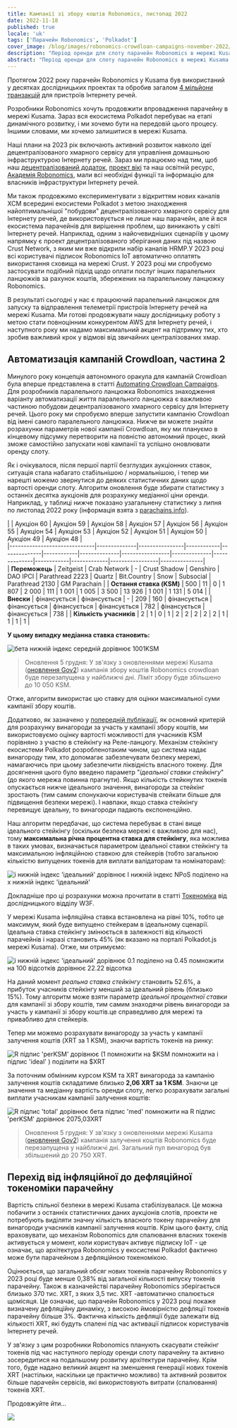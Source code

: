 ```yaml
---
title: Кампанії зі збору коштів Robonomics, листопад 2022
date: 2022-11-18
published: true
locale: 'uk'
tags: ['Парачейн Robonomics', 'Polkadot']
cover_image: /blog/images/robonomics-crowdloan-campaigns-november-2022/cover.jpg
description: "Період оренди для слоту парачейн Robonomics в мережі Kusama наближається до завершення. Вигравши аукціон №20, ми отримали можливість запустити, налаштувати та протестувати перші проекти на основі Robonomics в екосистемі Polkadot."
abstract: "Період оренди для слоту парачейн Robonomics в мережі Kusama наближається до завершення. Вигравши аукціон №20, ми отримали можливість запустити, налаштувати та протестувати перші проекти на основі Robonomics в екосистемі Polkadot."
---
```


Протягом 2022 року парачейн Robonomics у Kusama був використаний у десятках дослідницьких проектах та обробив загалом [4 мільйони транзакцій](https://robonomics.subscan.io/) для пристроїв Інтернету речей.

Розробники Robonomics хочуть продовжити впровадження парачейну в мережі Kusama. Зараз вся екосистема Polkadot перебуває на етапі динамічного розвитку, і ми хочемо бути на передовій цього процесу. Іншими словами, ми хочемо залишитися в мережі Kusama.

Наші плани на 2023 рік включають активний розвиток навколо ідеї децентралізованого хмарного сервісу для управління домашньою інфраструктурою Інтернету речей. Зараз ми працюємо над тим, щоб наш [децентралізований додаток](https://robonomics.app/), [проект вікі](https://wiki.robonomics.network/) та наш освітній ресурс, [Академія Robonomics](http://robonomics.academy/), мали всі необхідні функції та інформацію для власників інфраструктури Інтернету речей.

Ми також продовжимо експериментувати з відкриттям нових каналів XCM всередині екосистеми Polkadot з метою знаходження найоптимальнішої "побудови" децентралізованого хмарного сервісу для Інтернету речей, де використовується не лише наш парачейн, але й вся екосистема парачейнів для вирішення проблем, що виникають у світі Інтернету речей. Наприклад, одним з найочевидніших сценаріїв у цьому напрямку є проект децентралізованого зберігання даних під назвою Crust Network, з яким ми вже відкрили набір каналів HRMP.У 2023 році всі користувачі підписок Robonomics IoT автоматично оплатять використання сховища на мережі Crust. У 2023 році ми спробуємо застосувати подібний підхід щодо оплати послуг інших паралельних ланцюжків за рахунок коштів, збережених на паралельному ланцюжку Robonomics.

В результаті сьогодні у нас є працюючий паралельний ланцюжок для запуску та відправлення телеметрії пристроїв Інтернету речей на мережі Kusama. Ми готові продовжувати нашу дослідницьку роботу з метою стати повноцінним конкурентом AWS для Інтернету речей, і наступного року ми надамо максимальний акцент на підтримку тих, хто зробив важливий крок у відмові від звичайних централізованих хмар.

## Автоматизація кампаній Crowdloan, частина 2

Минулого року концепція автономного оракула для кампаній Crowdloan була вперше представлена в статті [Automating Crowdloan Campaigns](https://robonomics.network/blog/automating-kusama-crowdloan-campaigns/). Для розробників паралельного ланцюжка Robonomics знаходження варіанту автоматизації життя паралельного ланцюжка є важливою частиною побудови децентралізованого хмарного сервісу для Інтернету речей. Цього року ми спробуємо вперше запустити кампанію Crowdloan від імені самого паралельного ланцюжка. Нижче ви можете знайти розрахунки параметрів нової кампанії Crowdloan, яку ми плануємо в кінцевому підсумку перетворити на повністю автономний процес, який зможе самостійно запускати нові кампанії та успішно оновлювати оренду слоту.

Як і очікувалося, після першої партії безглуздих аукціонних ставок, ситуація стала набагато стабільнішою / нормальнішою, і тепер ми нарешті можемо звернутися до деяких статистичних даних щодо вартості оренди слоту. Алгоритм оновлення буде збирати статистику з останніх десятка аукціонів для розрахунку медіанної ціни оренди. Наприклад, у таблиці нижче показано узагальнену статистику з липня по листопад 2022 року (інформація взята з [parachains.info](https://parachains.info/auctions/)).

<div class="big-table">

  |                              | Аукціон 60   | Аукціон 59     | Аукціон 58 | Аукціон 57   | Аукціон 56 | Аукціон 55   | Аукціон 54      | Аукціон 53   | Аукціон 52   | Аукціон 51 | Аукціон 50  | Аукціон 49      | Аукціон 48    |                                            
    |------------------------------|--------------|----------------|------------|--------------|------------|--------------|-----------------|--------------|--------------|------------|-------------|-----------------|---------------|  
  | **Переможець**               | Zeitgeist    | Crab Network   | -          | Crust Shadow | Genshiro   | DAO IPCI     | Parathread 2223 | Quartz       | Bit.Country  | Snow       | Subsocial   | Parathread 2130 | GM Parachain  |
  | **Остання ставка (KSM)**     | 500          | 11             | 0          | 1 807        | 2 000      | 111          | 1 001           | 1 005        | 3 500        | 13 926     | 1 001       | 1 131           | 5 014         |
  | **Внески**                   | фінансується | фінансується   | -          | 209          | 160        | фінансується | фінансується    | фінансується | фінансується | 782        | фінансується | фінансується     | 738           |
  | **Кількість учасників**      | 2            | 1              | 0          | 1            | 2          | 2            | 2               | 2            | 2            | 1          | 1           | 1               | 1             |

</div>

<TextCard alignContent="center" back="transparent">

**У цьому випадку медіанна ставка становить:**

![бета нижній індекс середній дорівнює 1001KSM](/blog/images/robonomics-crowdloan-campaigns-november-2022/formula-1.svg)

</TextCard>

> Оновлення 5 грудня: У зв'язку з оновленнями мережі Kusama ([оновлення Gov2](https://twitter.com/nachortti/status/1588203599129190403)) кампанія збору коштів Robonomics crowdloan буде перезапущена у найближчі дні. Ліміт збору буде збільшено до 10 050 KSM.

Отже, алгоритм використає цю ставку для оцінки максимальної суми кампанії збору коштів.

Додатково, як зазначено у [попередній публікації](https://robonomics.network/blog/automating-kusama-crowdloan-campaigns/), як основний критерій для розрахунку винагороди за участь у кампанії збору коштів, ми використовуємо оцінку вартості можливості для учасників KSM порівняно з участю в стейкінгу на Реле-ланцюгу. Механізм стейкінгу екосистеми Polkadot розробленотаким чином, що система надає винагороду тим, хто допомагає забезпечувати безпеку мережі, намагаючись при цьому забезпечити ліквідність власного токену. Для досягнення цього було введено параметр "*ідеальної ставки стейкінгу*" (до якого мережа повинна прагнути). Якщо кількість стейкнутих токенів опускається нижче ідеального значення, винагороди за стейкінг зростають (тим самим спонукаючи користувачів стейкати більше для підвищення безпеки мережі). І навпаки, якщо ставка стейкінгу перевищує ідеальну, то винагороди падають експоненційно.

Наш алгоритм передбачає, що система перебуває в стані вище ідеального стейкінгу (оскільки безпека мережі є важливою для нас), тому **максимальна річна процентна ставка для стейкінгу**, яка можлива в таких умовах, визначається параметром ідеальної ставки стейкінгу та максимальною інфляційною ставкою для стейкерів (тобто загальною кількістю випущених токенів для виплати валідаторам та номінаторам):

<TextCard alignContent="center" back="transparent">

![i нижній індекс 'ідеальний' дорівнює I нижній індекс NPoS поділено на x нижній індекс 'ідеальний'](/blog/images/robonomics-crowdloan-campaigns-november-2022/formula-2.svg)

</TextCard>

Докладніше про ці розрахунки можна прочитати в статті [Токеноміка](https://research.web3.foundation/en/latest/polkadot/overview/2-token-economics.html) від дослідницького відділу W3F.

У мережі Kusama інфляційна ставка встановлена на рівні 10%, тобто це максимум, який буде випущено стейкерам в ідеальному сценарії. Ідеальна ставка стейкінгу змінюється в залежності від кількості парачейнів і наразі становить 45% (як вказано на порталі Polkadot.js мережі Kusama). Отже, ми отримуємо:

<TextCard alignContent="center" back="transparent">

![i нижній індекс 'ідеальний' дорівнює 0.1 поділено на 0.45 помножити на 100 відсотків дорівнює 22.22 відсотка](/blog/images/robonomics-crowdloan-campaigns-november-2022/formula-3.svg)

</TextCard>

На даний момент *реальна ставка стейкінгу* становить 52.6%, а прибуток учасників стейкінгу менший за ідеальний рівень (близько 15%). Тому алгоритм може взяти параметр *ідеальної процентної ставки* для кампанії зі збору коштів, тим самим знаходячи рівень винагороди за участь у кампанії зі збору коштів.це справедливо для мережі та привабливо для стейкерів.

Тепер ми можемо розрахувати винагороду за участь у кампанії залучення коштів (XRT за 1 KSM), знаючи вартість токенів на ринку:

<TextCard alignContent="center" back="transparent">

![R підпис 'perKSM' дорівнює (1 помножити на $KSM помножити на i підпис 'ideal' ) поділити на $XRT ](/blog/images/robonomics-crowdloan-campaigns-november-2022/formula-4.svg)

</TextCard>

За поточним обмінним курсом KSM та XRT винагорода за кампанію залучення коштів складатиме близько **2,06 XRT за 1 KSM**. Знаючи це значення та медіанну вартість оренди слоту, легко розрахувати загальні виплати учасникам кампанії залучення коштів:

<TextCard alignContent="center" back="transparent">

![R підпис 'total' дорівнює бета підпис 'med' помножити на R підпис 'perKSM' дорівнює 2075,03XRT](/blog/images/robonomics-crowdloan-campaigns-november-2022/formula-5.svg)

</TextCard>

> Оновлення 5 грудня: У зв'язку з оновленнями мережі Kusama ([оновлення Gov2](https://twitter.com/nachortti/status/1588203599129190403)) кампанія залучення коштів Robonomics буде перезапущена у найближчі дні. Загальний пул винагород був збільшений до 20 750 XRT.

## Перехід від інфляційної до дефляційної токеноміки парачейну

Вартість спільної безпеки в мережі Kusama стабілізувалася. Це можна побачити з останніх статистичних даних аукціонів слотів, проекти не потребують виділяти значну кількість власного токену парачейну для винагороди учасників кампанії залучення коштів. Крім цього факту, слід враховувати, що механізм Robonomics для спалювання власних токенів активується у момент, коли користувач активує підписку IoT - це означає, що архітектура Robonomics у екосистемі Polkadot фактично може бути парачейном з дефляційною токеномікою.

Оцінюється, що загальний обсяг нових токенів парачейну Robonomics у 2023 році буде менше 0,38% від загальної кількості випуску токенів парачейну. Також в казначействі парачейну Robonomics зберігається близько 370 тис. XRT, з яких 3,5 тис. XRT -автоматично спалюється щомісяця. Це означає, що парачейн Robonomics у 2023 році покаже визначену дефляційну динаміку, з високою ймовірністю дефляції токенів парачейну більше 3%. Фактична кількість дефляції буде залежати від кількості XRT, які будуть спалені під час активації підписок користувачів Інтернету речей.

У зв'язку з цим розробники Robonomics планують скасувати стейкінг токенів під час наступного періоду оренди слоту парачейну та активно зосередитися на подальшому розвитку архітектури парачейну. Крім того, буде надано великий акцент на зменшення генерації нових токенів XRT (настільки, наскільки це практично можливо) та активний розвиток більше парачейн сервісів, які використовують витрати (спалювання) токенів XRT.

Продовжуйте йти...

![](/blog/images/robonomics-crowdloan-campaigns-november-2022/keep-walking.jpg)